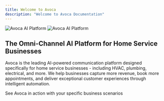 ```yaml
---
title: Welcome to Avoca
description: "Welcome to Avoca Documentation"
---
```


<img
  className="block dark:hidden"
  src="/images/hero-light.png"
  alt="Avoca AI Platform"
/>
<img
  className="hidden dark:block"
  src="/images/hero-dark.png"
  alt="Avoca AI Platform"
/>

## The Omni-Channel AI Platform for Home Service Businesses

Avoca is the leading AI-powered communication platform designed specifically for home service businesses - including HVAC, plumbing, electrical, and more. We help businesses capture more revenue, book more appointments, and deliver exceptional customer experiences through intelligent automation.

<Card title="Book Your Demo" icon="calendar" href="https://avoca.ai/demo">
  See Avoca in action with your specific business scenarios
</Card>
